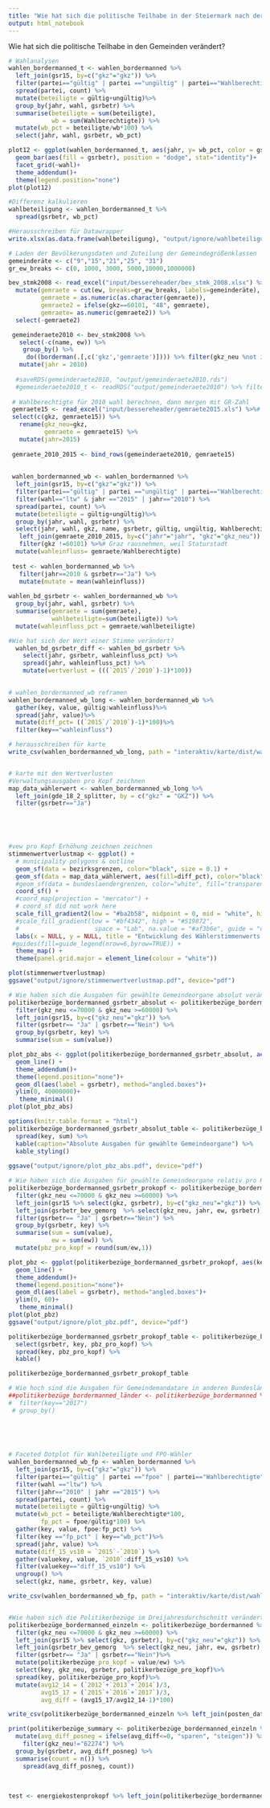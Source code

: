 ```yaml
---
title: "Wie hat sich die politische Teilhabe in der Steiermark nach der Gemeindestrukturreform verändert?"
output: html_notebook
---
```


Wie hat sich die politische Teilhabe in den Gemeinden verändert?


```r
# Wahlanalysen
wahlen_bordermanned_t <- wahlen_bordermanned %>%
  left_join(gsr15, by=c("gkz"="gkz")) %>%
  filter(partei=="gültig" | partei =="ungültig" | partei=="Wahlberechtigte")%>%
  spread(partei, count) %>%
  mutate(beteiligte = gültig+ungültig)%>%
  group_by(jahr, wahl, gsrbetr) %>%
  summarise(beteiligte = sum(beteiligte), 
            wb = sum(Wahlberechtigte)) %>%
  mutate(wb_pct = beteiligte/wb*100) %>%
  select(jahr, wahl, gsrbetr, wb_pct) 

plot12 <- ggplot(wahlen_bordermanned_t, aes(jahr, y= wb_pct, color = gsrbetr)) +
  geom_bar(aes(fill = gsrbetr), position = "dodge", stat="identity")+
  facet_grid(~wahl)+
  theme_addendum()+
  theme(legend.position="none")
plot(plot12)

#Differenz kalkulieren
wahlbeteiligung <- wahlen_bordermanned_t %>%
  spread(gsrbetr, wb_pct) 

#Herausschreiben für Datawrapper
write.xlsx(as.data.frame(wahlbeteiligung), "output/ignore/wahlbeteiligung.xlsx")

```

```r
# Laden der Bevölkerungsdaten und Zuteilung der Gemeindegrößenklassen
gemeinderäte <- c("9","15","21","25", "31")
gr_ew_breaks <- c(0, 1000, 3000, 5000,10000,1000000)

bev_stmk2008 <- read_excel("input/bessereheader/bev_stmk_2008.xlsx") %>% # Dieses Jahr ist laut GO wesentlich für die GR-Zahl-Festsetzung
  mutate(gemraete = cut(ew, breaks=gr_ew_breaks, labels=gemeinderäte), 
         gemraete = as.numeric(as.character(gemraete)), 
         gemraete2 = ifelse(gkz==60101, "48", gemraete), 
         gemraete= as.numeric(gemraete2)) %>%
  select(-gemraete2)

 gemeinderaete2010 <- bev_stmk2008 %>%
   select(-c(name, ew)) %>%
    group_by() %>%
     do((borderman(.[,c('gkz','gemraete')]))) %>% filter(gkz_neu %not in% teilungen_exkl) %>%
   mutate(jahr = 2010)
  
  #saveRDS(gemeinderaete2010, "output/gemeinderaete2010.rds")
  #gemeinderaete2010_t <- readRDS("output/gemeinderaete2010") %>% filter(gkz_neu %not in% teilungen_exkl)
  
 # Wahlberechtigte für 2010 wahl berechnen, dann mergen mit GR-Zahl
 gemraete15 <- read_excel("input/bessereheader/gemraete2015.xls") %>%# Dieses Jahr ist laut GO wesentlich für die GR-Zahl-Festsetzung
 select(c(gkz, gemraete15)) %>%
   rename(gkz_neu=gkz, 
          gemraete = gemraete15) %>%
   mutate(jahr=2015)
 
 gemraete_2010_2015 <- bind_rows(gemeinderaete2010, gemraete15)
 
 
 wahlen_bordermanned_wb <- wahlen_bordermanned %>%
  left_join(gsr15, by=c("gkz"="gkz")) %>%
  filter(partei=="gültig" | partei =="ungültig" | partei=="Wahlberechtigte")%>%
  filter(wahl=="ltw" & jahr =="2015" | jahr=="2010") %>%
  spread(partei, count) %>%
  mutate(beteiligte = gültig+ungültig)%>%
  group_by(jahr, wahl, gsrbetr) %>%
  select(jahr, wahl, gkz, name, gsrbetr, gültig, ungültig, Wahlberechtigte, beteiligte) %>%
   left_join(gemraete_2010_2015, by=c("jahr"="jahr", "gkz"="gkz_neu")) %>%
   filter(gkz !=60101) %>%# Graz rausnehmen, weil Staturstadt
  mutate(wahleinfluss= gemraete/Wahlberechtigte)
 
 test <- wahlen_bordermanned_wb %>% 
   filter(jahr==2010 & gsrbetr=="Ja") %>% 
   mutate(mutate = mean(wahleinfluss))
   
wahlen_bd_gsrbetr <- wahlen_bordermanned_wb %>%
  group_by(jahr, wahl, gsrbetr) %>%
  summarise(gemraete = sum(gemraete), 
            wahlbeteiligte=sum(beteiligte)) %>%
  mutate(wahleinfluss_pct = gemraete/wahlbeteiligte)

#Wie hat sich der Wert einer Stimme verändert?
  wahlen_bd_gsrbetr_diff <- wahlen_bd_gsrbetr %>%
    select(jahr, gsrbetr, wahleinfluss_pct) %>%
    spread(jahr, wahleinfluss_pct) %>%
    mutate(wertverlust = (((`2015`/`2010`)-1)*100))
  
```



```r
# wahlen_bordermanned_wb reframen
wahlen_bordermanned_wb_long <- wahlen_bordermanned_wb %>%
  gather(key, value, gültig:wahleinfluss)%>%
  spread(jahr, value)%>%
  mutate(diff_pct= ((`2015`/`2010`)-1)*100)%>%
  filter(key=="wahleinfluss")

# herausschreiben für karte
write_csv(wahlen_bordermanned_wb_long, path = "interaktiv/karte/dist/wahlen_bordermanned_wb_long.csv")


# karte mit den Wertverlusten
#Verwaltungsausgaben pro Kopf zeichnen
map_data_wählerwert <- wahlen_bordermanned_wb_long %>% 
  left_join(gde_18_2_splitter, by = c("gkz" = "GKZ")) %>%
  filter(gsrbetr=="Ja")
  




#vew pro Kopf Erhöhung zeichnen zeichnen
stimmenwertverlustmap <- ggplot() +
  # municipality polygons & outline
  geom_sf(data = bezirksgrenzen, color="black", size = 0.1) +
  geom_sf(data = map_data_wählerwert, aes(fill=diff_pct), color="black", size=0.01) +
  #geom_sf(data = bundeslaendergrenzen, color="white", fill="transparent", size=0.1) +
  coord_sf() +
  #coord_map(projection = "mercator") +
  # coord_sf did not work here
  scale_fill_gradient2(low = "#ba2b58", midpoint = 0, mid = "white", high = "#84a07c")+
  #scale_fill_gradient(low = "#bf4342", high = "#519872", 
  #                     space = "Lab", na.value = "#af3b6e", guide = "colourbar") +
  labs(x = NULL, y = NULL, title = "Entwicklung des Wählerstimmenwerts in fusionierten Gemeinden", caption = "Quelle: Statistik Austria, BEV.") +
 #guides(fill=guide_legend(nrow=6,byrow=TRUE)) +
  theme_map() +
  theme(panel.grid.major = element_line(colour = "white"))

plot(stimmenwertverlustmap)
ggsave("output/ignore/stimmenwertverlustmap.pdf", device="pdf")

```

```r
# Wie haben sich die Ausgaben für gewählte Gemeindeorgane absolut verändert?
politikerbezüge_bordermanned_gsrbetr_absolut <- politikerbezüge_bordermanned %>%
  filter(gkz_neu <=70000 & gkz_neu >=60000) %>%
  left_join(gsr15, by=c("gkz_neu"="gkz")) %>%
  filter(gsrbetr== "Ja" | gsrbetr=="Nein") %>%
  group_by(gsrbetr, key) %>%
  summarise(sum = sum(value))

plot_pbz_abs <- ggplot(politikerbezüge_bordermanned_gsrbetr_absolut, aes(key, sum, color = gsrbetr)) +
  geom_line() +
  theme_addendum()+
  theme(legend.position="none")+
  geom_dl(aes(label = gsrbetr), method="angled.boxes")+
  ylim(0, 40000000)+
   theme_minimal()
plot(plot_pbz_abs) 

options(knitr.table.format = "html")
politikerbezüge_bordermanned_gsrbetr_absolut_table <- politikerbezüge_bordermanned_gsrbetr_absolut %>%
  spread(key, sum) %>%
  kable(caption="Absolute Ausgaben für gewählte Gemeindeorgane") %>%
  kable_styling()
  
ggsave("output/ignore/plot_pbz_abs.pdf", device="pdf")  

# Wie haben sich die Ausgaben für gewählte Gemeindeorgane relativ pro Kopf verändert?
politikerbezüge_bordermanned_gsrbetr_prokopf <- politikerbezüge_bordermanned %>%
  filter(gkz_neu <=70000 & gkz_neu >=60000) %>%
  left_join(gsr15 %>% select(gkz, gsrbetr), by=c("gkz_neu"="gkz")) %>%
  left_join(gsrbetr_bev_gemorg  %>% select(gkz_neu, jahr, ew, gsrbetr), by=c("gkz_neu"="gkz_neu", "key"="jahr", "gsrbetr"="gsrbetr")) %>%
  filter(gsrbetr== "Ja" | gsrbetr=="Nein") %>%
  group_by(gsrbetr, key) %>%
  summarise(sum = sum(value), 
            ew = sum(ew)) %>%
  mutate(pbz_pro_kopf = round(sum/ew,1))

plot_pbz <- ggplot(politikerbezüge_bordermanned_gsrbetr_prokopf, aes(key, pbz_pro_kopf, color = gsrbetr)) +
  geom_line() +
  theme_addendum()+
  theme(legend.position="none")+
  geom_dl(aes(label = gsrbetr), method="angled.boxes")+
  ylim(0, 60)+
   theme_minimal()
plot(plot_pbz) 
ggsave("output/ignore/plot_pbz.pdf", device="pdf")

politikerbezüge_bordermanned_gsrbetr_prokopf_table <- politikerbezüge_bordermanned_gsrbetr_prokopf %>%
  select(gsrbetr, key, pbz_pro_kopf) %>%
  spread(key, pbz_pro_kopf) %>%
  kable()

politikerbezüge_bordermanned_gsrbetr_prokopf_table
```

```r
# Wie hoch sind die Ausgaben für Gemeindemandatare in anderen Bundesländern?
##politikerbezüge_bordermanned_länder <- politikerbezüge_bordermanned %>%
#  filter(key=="2017")
 # group_by()
  
  

  
```

```r
# Faceted Dotplot für Wahlbeteiligte und FPÖ-Wähler
wahlen_bordermanned_wb_fp <- wahlen_bordermanned %>%
  left_join(gsr15, by=c("gkz"="gkz")) %>%
  filter(partei=="gültig" | partei =="fpoe" | partei=="Wahlberechtigte" | partei=="ungültig")%>%
  filter(wahl =="ltw") %>%
  filter(jahr=="2010" | jahr =="2015") %>%
  spread(partei, count) %>%
  mutate(beteiligte = gültig+ungültig) %>%
  mutate(wb_pct = beteiligte/Wahlberechtigte*100, 
         fp_pct = fpoe/gültig*100) %>%
  gather(key, value, fpoe:fp_pct) %>%
  filter(key =="fp_pct" | key=="wb_pct")%>%
  spread(jahr, value) %>%
  mutate(diff_15_vs10 = `2015`-`2010`) %>%
  gather(valuekey, value, `2010`:diff_15_vs10) %>%
  filter(valuekey=="diff_15_vs10") %>%
  ungroup() %>%
  select(gkz, name, gsrbetr, key, value) 

write_csv(wahlen_bordermanned_wb_fp, path = "interaktiv/karte/dist/wahlen_bordermanned_wb_fp.csv")



```

```r
#Wie haben sich die Politikerbezüge im Dreijahresdurchschnitt verändert?
politikerbezüge_bordermanned_einzeln <- politikerbezüge_bordermanned %>%
  filter(gkz_neu <=70000 & gkz_neu >=60000) %>%
  left_join(gsr15 %>% select(gkz, gsrbetr), by=c("gkz_neu"="gkz")) %>%
  left_join(gsrbetr_bev_gemorg  %>% select(gkz_neu, jahr, ew, gsrbetr), by=c("gkz_neu"="gkz_neu", "key"="jahr", "gsrbetr"="gsrbetr")) %>%
  filter(gsrbetr== "Ja" | gsrbetr=="Nein")%>%
  mutate(politikerbezüge_pro_kopf = value/ew) %>%
  select(key, gkz_neu, gsrbetr, politikerbezüge_pro_kopf)%>%
  spread(key, politikerbezüge_pro_kopf)%>%
  mutate(avg12_14 = (`2012`+`2013`+`2014`)/3, 
         avg15_17 = (`2015`+`2016`+`2017`)/3, 
         avg_diff = (avg15_17/avg12_14-1)*100)

write_csv(politikerbezüge_bordermanned_einzeln %>% left_join(posten_data %>% select(gkz_neu, name) %>% distinct()) %>% select(-`2010`,-`2011`), path = "interaktiv/karte/dist/politikerbezüge_bordermanned_einzeln.csv")

print(politikerbezüge_summary <- politikerbezüge_bordermanned_einzeln %>%
  mutate(avg_diff_posneg = ifelse(avg_diff<=0, "sparen", "steigen")) %>%
    filter(gkz_neu!="62274") %>%
  group_by(gsrbetr, avg_diff_posneg) %>%
  summarise(count = n()) %>%
    spread(avg_diff_posneg, count))
  
  
  
test <- energiekostenprokopf %>% left_join(politikerbezüge_bordermanned_einzeln, by=c("gkz_neu"="gkz_neu"))
```

```r

```

